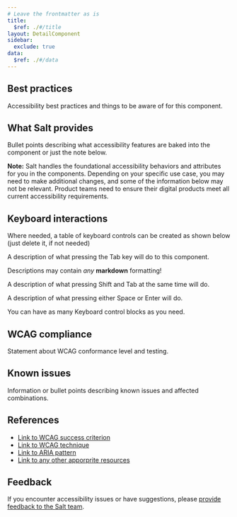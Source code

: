 ```yaml
---
# Leave the frontmatter as is
title:
  $ref: ./#/title
layout: DetailComponent
sidebar:
  exclude: true
data:
  $ref: ./#/data
---
```


## Best practices

Accessibility best practices and things to be aware of for this component.

## What Salt provides

Bullet points describing what accessibility features are baked into the component or just the note below.

**Note:** Salt handles the foundational accessibility behaviors and attributes for you in 
the components. Depending on your specific use case, you may need to make additional 
changes, and some of the information below may not be relevant. Product teams need 
to ensure their digital products meet all current accessibility requirements.

## Keyboard interactions

Where needed, a table of keyboard controls can be created as shown below (just
delete it, if not needed)

<KeyboardControls>
<KeyboardControl keyOrCombos="Tab">

A description of what pressing the Tab key will do to this component.

Descriptions may contain _any_ **markdown** formatting!

</KeyboardControl>
<KeyboardControl keyOrCombos="Shift + Tab">

A description of what pressing Shift and Tab at the same time will do.

</KeyboardControl>
<KeyboardControl keyOrCombos="Space / Enter">

A description of what pressing either Space or Enter will do.

You can have as many Keyboard control blocks as you need.

</KeyboardControl>
</KeyboardControls>

## WCAG compliance

Statement about WCAG conformance level and testing.

## Known issues

Information or bullet points describing known issues and affected combinations.

## References

- [Link to WCAG success criterion](url)
- [Link to WCAG technique](url)
- [Link to ARIA pattern](url)
- [Link to any other apporprite resources](url)

## Feedback

If you encounter accessibility issues or have suggestions, please [provide feedback to the Salt team](link).